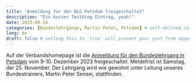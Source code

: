 ```yaml
---
title: "Anmeldung für den BLG Potsdam freigeschaltet"
description: "Ein kurzer Testblog Eintrag, yeah!"
date: 2023-09-28
categories: [Bundeslehrgänge, Martin Peter, Potsdam] # self-defined categories
lang: de
draft: false # setting this to `true` will prevent your post from appearing on your listing page until you're ready!
---
```


Auf der Verbandshomepage ist die [Anmeldung für den Bundeslehrgang in Potsdam](https://iaidoverband.org/lehrgaenge/) vom 9-10.
Dezember 2023 freigeschaltet.
Meldefrist ist Samstag, der 25.
November.
Der Lehrgang wird wie gewohnt unter Leitung unseres Bundestrainers, Martin Peter Sensei, stattfinden.
